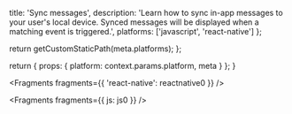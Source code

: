 
  title: 'Sync messages',
  description: 'Learn how to sync in-app messages to your user's local device. Synced messages will be displayed when a matching event is triggered.',
  platforms: ['javascript', 'react-native']
};

  return getCustomStaticPath(meta.platforms);
};

  return {
    props: {
      platform: context.params.platform,
      meta
    }
  };
}


<Fragments fragments={{ 'react-native': reactnative0 }} />


<Fragments fragments={{ js: js0 }} />
